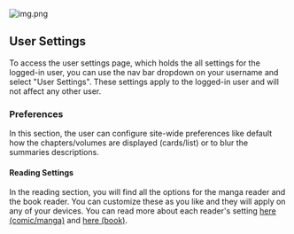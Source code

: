 
![img.png](../../../public/guides/user-settings/user-settings-page.png)

## User Settings
To access the user settings page, which holds the all settings for the logged-in user, you can use the nav bar dropdown on your username and select "User Settings". These settings apply to the logged-in user and will not affect any other user.

### Preferences
In this section, the user can configure site-wide preferences like default how the chapters/volumes are displayed (cards/list) or to blur the summaries descriptions.

#### Reading Settings
In the reading section, you will find all the options for the manga reader and the book reader. You can customize these as you like and they will apply on any of your devices. You can read more about each reader's setting [here (comic/manga)](https://wiki.kavitareader.com/guides/readers/comic-manga) and [here (book)](https://wiki.kavitareader.com/guides/readers/epub).


